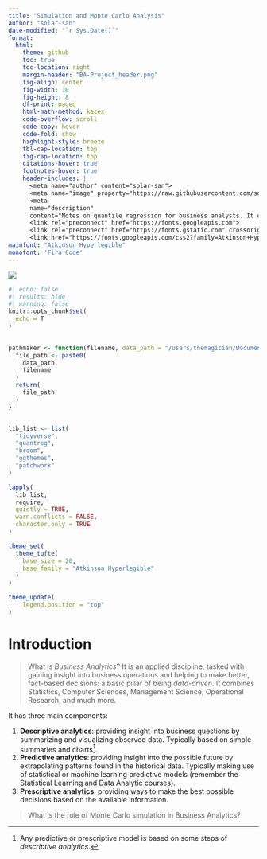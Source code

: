 ```yaml
---
title: "Simulation and Monte Carlo Analysis"
author: "solar-san"
date-modified: "`r Sys.Date()`"
format:
  html:
    theme: github
    toc: true
    toc-location: right
    margin-header: "BA-Project_header.png"
    fig-align: center
    fig-width: 10
    fig-height: 8
    df-print: paged
    html-math-method: katex
    code-overflow: scroll
    code-copy: hover
    code-fold: show
    highlight-style: breeze
    tbl-cap-location: top
    fig-cap-location: top
    citations-hover: true
    footnotes-hover: true
    header-includes: |
      <meta name="author" content="solar-san">
      <meta name="image" property="https://raw.githubusercontent.com/solar-san/BA-Project/main/docs/figures/BA-Project_header.png">
      <meta 
      name="description"
      content="Notes on quantile regression for business analysts. It contains a self-contained introduction tje topic, with R code snippets and the necessary mathematical and statistical notation.">
      <link rel="preconnect" href="https://fonts.googleapis.com">
      <link rel="preconnect" href="https://fonts.gstatic.com" crossorigin>
      <link href="https://fonts.googleapis.com/css2?family=Atkinson+Hyperlegible:ital,wght@0,400;0,700;1,400;1,700&family=Fira+Code&display=swap" rel="stylesheet">
mainfont: "Atkinson Hyperlegible"
monofont: 'Fira Code'
---
```


![](https://raw.githubusercontent.com/solar-san/BA-Project/main/docs/figures/BA-Project_header.png)

```r
#| echo: false
#| results: hide
#| warning: false
knitr::opts_chunk$set(
  echo = T
)

  
pathmaker <- function(filename, data_path = "/Users/themagician/Documents/DABS/Appunti/Business_Analytics/Lab3/") {
  file_path <- paste0(
    data_path,
    filename
  )
  return(
    file_path
  )
}


lib_list <- list(
  "tidyverse",
  "quantreg",
  "broom",
  "ggthemes",
  "patchwork"
)

lapply(
  lib_list,
  require,
  quietly = TRUE, 
  warn.conflicts = FALSE, 
  character.only = TRUE
)

theme_set(
  theme_tufte(
    base_size = 20,
    base_family = "Atkinson Hyperlegible"
  )
)

theme_update(
    legend.position = "top"
)
```

# Introduction {#sec-intro}

> What is _Business Analytics_? It is an applied discipline, tasked with gaining insight into business operations and helping to make better, fact-based decisions: a basic pillar of being _data-driven_. It combines Statistics, Computer Sciences, Management Science, Operational Research, and much more.

It has three main components:

1. __Descriptive analytics__: providing insight into business questions by summarizing and visualizing observed data. Typically based on simple summaries and charts^[Any predictive or prescriptive model is based on some steps of _descriptive analytics_.].
2. __Predictive analytics__: providing insight into the possible future by extrapolating patterns found in the historical data. Typically making use of statistical or machine learning predictive models (remember the Statistical Learning and Data Analytic courses).
3. __Prescriptive analytics__: providing ways to make the best possible decisions based on the available information.

> What is the role of Monte Carlo simulation in Business Analytics?


